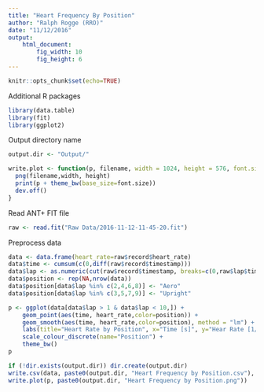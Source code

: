 ```yaml
---
title: "Heart Frequency By Position"
author: "Ralph Rogge (RRO)"
date: "11/12/2016"
output:
    html_document:
        fig_width: 10
        fig_height: 6
---
```


```r
knitr::opts_chunk$set(echo=TRUE)
```

Additional R packages
```r
library(data.table)
library(fit)
library(ggplot2)
```

Output directory name
```r
output.dir <- "Output/"
```

```r
write.plot <- function(p, filename, width = 1024, height = 576, font.size = 16) {
  png(filename,width, height)
  print(p + theme_bw(base_size=font.size))
  dev.off()
}
```

Read ANT+ FIT file
```r
raw <- read.fit("Raw Data/2016-11-12-11-45-20.fit")
```

Preprocess data
```r
data <- data.frame(heart_rate=raw$record$heart_rate) 
data$time <- cumsum(c(0,diff(raw$record$timestamp)))
data$lap <- as.numeric(cut(raw$record$timestamp, breaks=c(0,raw$lap$timestamp), labels=seq(1:10)))
data$position <- rep(NA,nrow(data))
data$position[data$lap %in% c(2,4,6,8)] <- "Aero"
data$position[data$lap %in% c(3,5,7,9)] <- "Upright"
```

```r
p <- ggplot(data[data$lap > 1 & data$lap < 10,]) +
    geom_point(aes(time, heart_rate,color=position)) +
    geom_smooth(aes(time, heart_rate,color=position), method = "lm") +
    labs(title="Heart Rate by Position", x="Time [s]", y="Hear Rate [1/min]") +
    scale_colour_discrete(name="Position") +
    theme_bw()
p
```

```r
if (!dir.exists(output.dir)) dir.create(output.dir)
write.csv(data, paste0(output.dir, "Heart Frequency by Position.csv"), row.names = FALSE)
write.plot(p, paste0(output.dir, "Heart Frequency by Position.png"))
```

